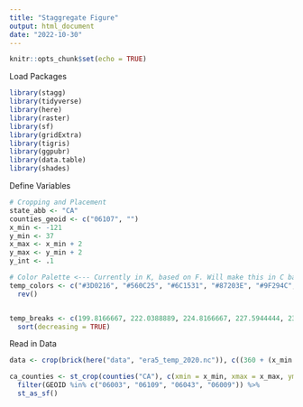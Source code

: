 ```yaml
---
title: "Staggregate Figure"
output: html_document
date: "2022-10-30"
---
```


```r
knitr::opts_chunk$set(echo = TRUE)
```


Load Packages
```r
library(stagg)
library(tidyverse)
library(here)
library(raster)
library(sf)
library(gridExtra)
library(tigris)
library(ggpubr)
library(data.table)
library(shades)
```

Define Variables
```r
# Cropping and Placement
state_abb <- "CA"
counties_geoid <- c("06107", "")
x_min <- -121
y_min <- 37
x_max <- x_min + 2
y_max <- y_min + 2
y_int <- .1

# Color Palette <--- Currently in K, based on F. Will make this in C based on C for nicer scales. 
temp_colors <- c("#3D0216", "#560C25", "#6C1531", "#87203E", "#9F294C", "#AF4D4E", "#BE704C", "#C38A53", "#C19D61", "#C2AB75", "#ABA87D", "#879A84", "#648D89", "#438190", "#287593", "#27678A", "#275B80", "#254F77", "#26436F", "#2F4775", "#39517F", "#415C87", "#4D6591", "#56719C", "#607BA5", "#7591B9", "#7F9BC3", "#8AA4CD", "#93B1D7", "#9CB8DF", "#A7BFE3", "#AFC6E6", "#B8CDE8", "#C0D4ED", "#CBDBF4", "#D3E2F7", "#DCE9FA", "#E4F0FF") %>% 
  rev()


temp_breaks <- c(199.8166667, 222.0388889, 224.8166667, 227.5944444, 230.3722222, 233.15, 235.9277778, 238.7055556, 241.4833333, 244.2611111, 247.0388889, 249.8166667, 252.5944444, 255.3722222, 258.15, 260.9277778, 263.7055556, 266.4833333, 269.2611111, 272.0388889, 274.8166667, 277.5944444, 280.3722222, 283.15, 285.9277778, 288.7055556, 291.4833333, 294.2611111, 297.0388889, 299.8166667, 302.5944444, 305.3722222, 308.15, 310.9277778, 313.7055556, 316.4833333, 319.2611111, 322.0388889) %>% 
  sort(decreasing = TRUE)


```


Read in Data
```r
data <- crop(brick(here("data", "era5_temp_2020.nc")), c((360 + (x_min - .5)), 360 + (x_max + .5), (y_min - .5), (y_max + .5)))

ca_counties <- st_crop(counties("CA"), c(xmin = x_min, xmax = x_max, ymin = y_min, ymax = y_max)) %>%
  filter(GEOID %in% c("06003", "06109", "06043", "06009")) %>% 
  st_as_sf()
```